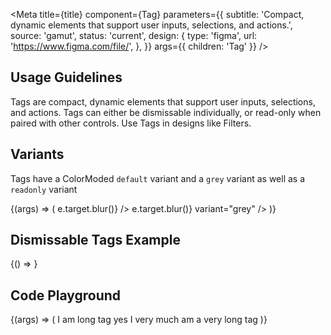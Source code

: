 

<Meta
  title={title}
  component={Tag}
  parameters={{
    subtitle:
      'Compact, dynamic elements that support user inputs, selections, and actions.',
    source: 'gamut',
    status: 'current',
    design: {
      type: 'figma',
      url: 'https://www.figma.com/file/',
    },
  }}
  args={{ children: 'Tag' }}
/>

## Usage Guidelines

Tags are compact, dynamic elements that support user inputs, selections, and actions. Tags can either be dismissable individually, or read-only when paired with other controls. Use Tags in designs like Filters.

## Variants

Tags have a ColorModed `default` variant and a `grey` variant as well as a `readonly` variant

<Canvas>
  <Story name="Tag Variants">
    {(args) => (
      <FlexBox center justifyContent="space-around">
        <Tag {...args} onDismiss={(e) => e.target.blur()} />
        <Tag {...args} onDismiss={(e) => e.target.blur()} variant="grey" />
        <Tag {...args} readonly /> <Tag {...args} readonly variant="grey" />
      </FlexBox>
    )}
  </Story>
</Canvas>

## Dismissable Tags Example

<Canvas>
  <Story name="Working Example">{() => <TagExample />}</Story>
</Canvas>

## Code Playground

<Canvas>
  <Story name="Tag">
    {(args) => (
      <Box width="12rem">
        <Tag>I am long tag yes I very much am a very long tag</Tag>
      </Box>
    )}
  </Story>
</Canvas>

<PropsTable story="Tag" />
